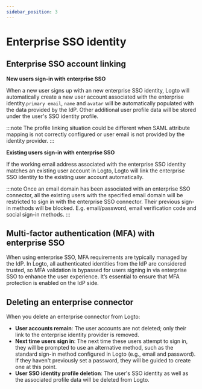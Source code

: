 ```yaml
---
sidebar_position: 3
---
```


# Enterprise SSO identity

## Enterprise SSO account linking

**New users sign-in with enterprise SSO**

When a new user signs up with an new enterprise SSO identity, Logto will automatically create a new user account associated with the enterprise identity.`primary email`, `name` and `avatar` will be automatically populated with the data provided by the IdP. Other additional user profile data will be stored under the user's SSO identity profile.

:::note
The profile linking situation could be different when SAML attribute mapping is not correctly configured or user email is not provided by the identity provider.
:::

**Existing users sign-in with enterprise SSO**

If the working email address associated with the enterprise SSO identity matches an existing user account in Logto, Logto will link the enterprise SSO identity to the existing user account automatically.

:::note
Once an email domain has been associated with an enterprise SSO connector, all the existing users with the specified email domain will be restricted to sign in with the enterprise SSO connector. Their previous sign-in methods will be blocked. E.g. email/password, email verification code and social sign-in methods.
:::

## Multi-factor authentication (MFA) with enterprise SSO

When using enterprise SSO, MFA requirements are typically managed by the IdP. In Logto, all authenticated identities from the IdP are considered trusted, so MFA validation is bypassed for users signing in via enterprise SSO to enhance the user experience. It’s essential to ensure that MFA protection is enabled on the IdP side.

## Deleting an enterprise connector

When you delete an enterprise connector from Logto:

- **User accounts remain**: The user accounts are not deleted; only their link to the enterprise identity provider is removed.
- **Next time users sign in**: The next time these users attempt to sign in, they will be prompted to use an alternative method, such as the standard sign-in method configured in Logto (e.g., email and password). If they haven't previously set a password, they will be guided to create one at this point.
- **User SSO identity profile deletion**: The user's SSO identity as well as the associated profile data will be deleted from Logto.
